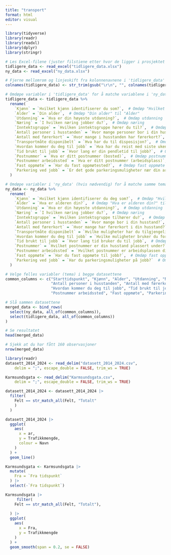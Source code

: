 ```yaml
---
title: "transport"
format: html
editor: visual
---
```


```r
library(tidyverse)
library(readr)
library(readxl)
library(dplyr)
library(stringr)
```

```r
# Les Excel-filene (juster filstiene etter hvor de ligger i prosjektet ditt)
tidligere_data <- read_excel("tidligere_data.xlsx")
ny_data <- read_excel("ny_data.xlsx")
```

```r
# Fjerne mellomrom og linjeskift fra kolonnenavnene i 'tidligere_data'
colnames(tidligere_data) <- str_trim(gsub("\r\n", "", colnames(tidligere_data)))

# Omdøpe variabler i 'tidligere_data' for å matche variablene i 'ny_data'
tidligere_data <- tidligere_data %>%
  rename(
    `Kjønn` = `Hvilket kjønn identifiserer du som?`,  # Omdøp "Hvilket kjønn identifiserer du som?" til "Kjønn"
    `Alder` = `Din alder`,  # Omdøp "Din alder" til "Alder"
    `Utdanning` = `Hva er din høyeste utdanning?`,  # Omdøp utdanning
    `Næring` = `I hvilken næring jobber du?`,  # Omdøp næring
    `Inntektsgruppe` = `Hvilken inntektsgruppe hører du til?`,  # Omdøp inntektsgruppe
    `Antall personer i husstanden` = `Hvor mange personer bor i din husstand?`,  # Omdøp antall personer
    `Antall med førerkort` = `Hvor mange i husstanden har førerkort?`,  # Omdøp førerkort
    `Transportmåte disponibelt` = `Hva har du til disposisjon?`,  # Omdøp transportmåte
    `Hvordan kommer du deg til jobb` = `Hva har du reist med siste uken?`,  # Omdøp hvordan du kommer deg til jobb
    `Tid brukt til jobb` = `Hvor lang er din pendletid til jobb?`,  # Omdøp tid brukt til jobb
    `Postnummer` = `Hva er ditt postnummer (bosted)`,  # Omdøp postnummer
    `Postnummer arbeidssted` = `Hva er ditt postnummer (arbeidsplass)`,  # Omdøp postnummer arbeidssted
    `Fast oppmøte` = `Har du fast oppmøtested?`,  # Omdøp fast oppmøte
    `Parkering ved jobb` = `Er det gode parkeringsmuligheter nær din arbeidsplass?`  # Omdøp parkering
  )

# Omdøpe variabler i 'ny_data' (hvis nødvendig) for å matche samme tema
ny_data <- ny_data %>%
  rename(
    `Kjønn` = `Hvilket kjønn identifiserer du deg som?`,  # Omdøp "Hvilket kjønn identifiserer du deg som?" til "Kjønn"
    `Alder` = `Hva er alderen din?`,  # Omdøp "Hva er alderen din?" til "Alder"
    `Utdanning` = `Hva er din høyeste utdanning?`,  # Omdøp utdanning
    `Næring` = `I hvilken næring jobber du?`,  # Omdøp næring
    `Inntektsgruppe` = `Hvilken inntektsgruppe tilhører du?`,  # Omdøp inntektsgruppe
    `Antall personer i husstanden` = `Hvor mange bor i din husstand?`,  # Omdøp antall personer
    `Antall med førerkort` = `Hvor mange har førerkort i din husstand?`,  # Omdøp førerkort
    `Transportmåte disponibelt` = `Hvilke muligheter har du tilgjengelig for reise til jobb?`,  # Omdøp transportmåte
    `Hvordan kommer du deg til jobb` = `Hvilke muligheter bruker du for å reise til jobb?`,  # Omdøp hvordan du kommer deg til jobb
    `Tid brukt til jobb` = `Hvor lang tid bruker du til jobb`,  # Omdøp tid brukt til jobb
    `Postnummer` = `Hvilket postnummer er din husstand plassert under?`,  # Omdøp postnummer
    `Postnummer arbeidssted` = `Hvilket postnummer er arbeidsplassen din plasser under?`,  # Omdøp postnummer arbeidssted
    `Fast oppmøte` = `Har du fast oppmøte til jobb?`,  # Omdøp fast oppmøte
    `Parkering ved jobb` = `Har du parkeringsmuligheter på jobb?`  # Omdøp parkering
  )
```

```r
# Velge felles variabler (tema) i begge datasettene
common_columns <- c("Starttidspunkt", "Kjønn", "Alder", "Utdanning", "Næring", "Inntektsgruppe",
                    "Antall personer i husstanden", "Antall med førerkort", "Transportmåte disponibelt",
                    "Hvordan kommer du deg til jobb", "Tid brukt til jobb", "Postnummer",
                    "Postnummer arbeidssted", "Fast oppmøte", "Parkering ved jobb")

# Slå sammen datasettene
merged_data <- bind_rows(
  select(ny_data, all_of(common_columns)),
  select(tidligere_data, all_of(common_columns))
)

# Se resultatet
head(merged_data)

# Sjekk at du har fått 160 observasjoner
nrow(merged_data)
```

```r
library(readr)
datasett_2014_2024 <- read_delim("datasett_2014_2024.csv", 
    delim = ";", escape_double = FALSE, trim_ws = TRUE)

Karmsundsgata <- read_delim("Karmsundsgata.csv", 
    delim = ";", escape_double = FALSE, trim_ws = TRUE)
```

```r
datasett_2014_2024 <- datasett_2014_2024 |> 
  filter(
    Felt == str_match_all(Felt, "Totalt"
    )
  )
```

```r
datasett_2014_2024 |> 
  ggplot(
    aes(
      x = ar,
      y = Trafikkmengde,
      colour = Navn
    )
  ) + 
  geom_line() 
```

```r
Karmsundsgata <- Karmsundsgata |> 
  mutate(
    Fra = `Fra tidspunkt`
  ) |> 
  select(-`Fra tidspunkt`)
```

```r
Karmsundsgata |> 
     filter(
    Felt == str_match_all(Felt, "Totalt"),
    
  ) |> 
  ggplot(
    aes(
      x = Fra,
      y = Trafikkmengde
    )
  ) +
  geom_smooth(span = 0.2, se = FALSE) 
```

